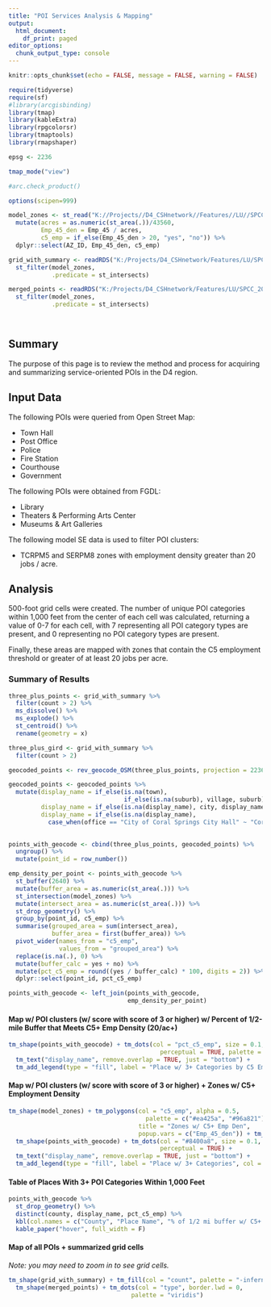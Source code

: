 ```yaml
---
title: "POI Services Analysis & Mapping"
output:
  html_document:
    df_print: paged
editor_options:
  chunk_output_type: console
---
```


```r

knitr::opts_chunk$set(echo = FALSE, message = FALSE, warning = FALSE)

require(tidyverse)
require(sf)
#library(arcgisbinding)
library(tmap)
library(kableExtra)
library(rpgcolorsr)
library(tmaptools)
library(rmapshaper)

epsg <- 2236

tmap_mode("view")

#arc.check_product()

options(scipen=999)

model_zones <- st_read("K://Projects//D4_CSHnetwork//Features//LU//SPCC_20//data_prep//cleaned_data//models//models_dem.shp", quiet = T) %>% 
  mutate(acres = as.numeric(st_area(.))/43560,
         Emp_45_den = Emp_45 / acres,
         c5_emp = if_else(Emp_45_den > 20, "yes", "no")) %>% 
  dplyr::select(AZ_ID, Emp_45_den, c5_emp)

grid_with_summary <- readRDS("K:/Projects/D4_CSHnetwork/Features/LU/SPCC_20/data_prep/demo_data/services_count_overlay/services_count_grid.rds") %>% 
  st_filter(model_zones,
            .predicate = st_intersects)

merged_points <- readRDS("K:/Projects/D4_CSHnetwork/Features/LU/SPCC_20/data_prep/demo_data/services_count_overlay/services_merged_points.rds") %>% 
  st_filter(model_zones,
            .predicate = st_intersects)

  
```

## Summary

The purpose of this page is to review the method and process for acquiring and summarizing service-oriented POIs in the D4 region.

## Input Data

The following POIs were queried from Open Street Map:

-   Town Hall
-   Post Office
-   Police
-   Fire Station
-   Courthouse
-   Government

The following POIs were obtained from FGDL:

-   Library
-   Theaters & Performing Arts Center
-   Museums & Art Galleries

The following model SE data is used to filter POI clusters:

-   TCRPM5 and SERPM8 zones with employment density greater than 20 jobs / acre.

## Analysis

500-foot grid cells were created. The number of unique POI categories within 1,000 feet from the center of each cell was calculated, returning a value of 0-7 for each cell, with 7 representing all POI category types are present, and 0 representing no POI category types are present.

Finally, these areas are mapped with zones that contain the C5 employment threshold or greater of at least 20 jobs per acre.

### Summary of Results

```r

three_plus_points <- grid_with_summary %>% 
  filter(count > 2) %>%
  ms_dissolve() %>% 
  ms_explode() %>% 
  st_centroid() %>% 
  rename(geometry = x)

three_plus_gird <- grid_with_summary %>% 
  filter(count > 2)

geocoded_points <- rev_geocode_OSM(three_plus_points, projection = 2236)

geocoded_points <- geocoded_points %>%
  mutate(display_name = if_else(is.na(town),
                                if_else(is.na(suburb), village, suburb),town),
         display_name = if_else(is.na(display_name), city, display_name),
         display_name = if_else(is.na(display_name),
           case_when(office == "City of Coral Springs City Hall" ~ "Coral Springs"), display_name))
           

points_with_geocode <- cbind(three_plus_points, geocoded_points) %>%
  ungroup() %>% 
  mutate(point_id = row_number())

emp_density_per_point <- points_with_geocode %>% 
  st_buffer(2640) %>%
  mutate(buffer_area = as.numeric(st_area(.))) %>% 
  st_intersection(model_zones) %>% 
  mutate(intersect_area = as.numeric(st_area(.))) %>%
  st_drop_geometry() %>% 
  group_by(point_id, c5_emp) %>% 
  summarise(grouped_area = sum(intersect_area),
            buffer_area = first(buffer_area)) %>% 
  pivot_wider(names_from = "c5_emp",
              values_from = "grouped_area") %>% 
  replace(is.na(.), 0) %>% 
  mutate(buffer_calc = yes + no) %>% 
  mutate(pct_c5_emp = round((yes / buffer_calc) * 100, digits = 2)) %>% 
  dplyr::select(point_id, pct_c5_emp)

points_with_geocode <- left_join(points_with_geocode, 
                                 emp_density_per_point)

```

#### Map w/ POI clusters (w/ score with score of 3 or higher) w/ Percent of 1/2-mile Buffer that Meets C5+ Emp Density (20/ac+)
```r
tm_shape(points_with_geocode) + tm_dots(col = "pct_c5_emp", size = 0.1, style = "jenks", n = 7,
                                          perceptual = TRUE, palette = "-viridis") +
  tm_text("display_name", remove.overlap = TRUE, just = "bottom") +
  tm_add_legend(type = "fill", label = "Place w/ 3+ Categories by C5 Emp LU in Buffer", col = "#8400a8")
```



#### Map w/ POI clusters (w/ score with score of 3 or higher) + Zones w/ C5+ Employment Density
```r
tm_shape(model_zones) + tm_polygons(col = "c5_emp", alpha = 0.5,
                                      palette = c("#ea425a", "#96a821"),
                                    title = "Zones w/ C5+ Emp Den",
                                    popup.vars = c("Emp_45_den")) + tm_shape(three_plus_gird) + tm_borders(col = "#8400a8") +
  tm_shape(points_with_geocode) + tm_dots(col = "#8400a8", size = 0.1,
                                          perceptual = TRUE) +
  tm_text("display_name", remove.overlap = TRUE, just = "bottom") +
  tm_add_legend(type = "fill", label = "Place w/ 3+ Categories", col = "#8400a8")
```


#### Table of Places With 3+ POI Categories Within 1,000 Feet

```r

points_with_geocode %>%
  st_drop_geometry() %>%
  distinct(county, display_name, pct_c5_emp) %>% 
  kbl(col.names = c("County", "Place Name", "% of 1/2 mi buffer w/ C5+ Emp Den")) %>% 
  kable_paper("hover", full_width = F)

```

#### Map of all POIs + summarized grid cells

*Note: you may need to zoom in to see grid cells.*

```r


tm_shape(grid_with_summary) + tm_fill(col = "count", palette = "-inferno") +
  tm_shape(merged_points) + tm_dots(col = "type", border.lwd = 0,
                                  palette = "viridis")

```
